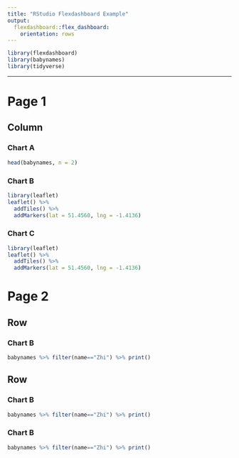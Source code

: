 ```yaml
---
title: "RStudio Flexdashboard Example"
output: 
  flexdashboard::flex_dashboard:
    orientation: rows
---
```


```r
library(flexdashboard)
library(babynames)
library(tidyverse)
```

---

# Page 1 
## Column {data-width=100}
### Chart A

```r
head(babynames, n = 2)
```

### Chart B

```r
library(leaflet)
leaflet() %>% 
  addTiles() %>% 
  addMarkers(lat = 51.4560, lng = -1.4136)
```

### Chart C
```r
library(leaflet)
leaflet() %>% 
  addTiles() %>% 
  addMarkers(lat = 51.4560, lng = -1.4136)
```

# Page 2 
## Row {data-width=100}
### Chart B

```r
babynames %>% filter(name=="Zhi") %>% print()
```

## Row {data-width=100}
### Chart B

```r
babynames %>% filter(name=="Zhi") %>% print()
```

### Chart B

```r
babynames %>% filter(name=="Zhi") %>% print()
```


